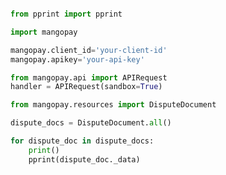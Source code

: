   
```python Python  

from pprint import pprint

import mangopay

mangopay.client_id='your-client-id'
mangopay.apikey='your-api-key'

from mangopay.api import APIRequest
handler = APIRequest(sandbox=True)

from mangopay.resources import DisputeDocument

dispute_docs = DisputeDocument.all()

for dispute_doc in dispute_docs:
    print()
    pprint(dispute_doc._data)  
```